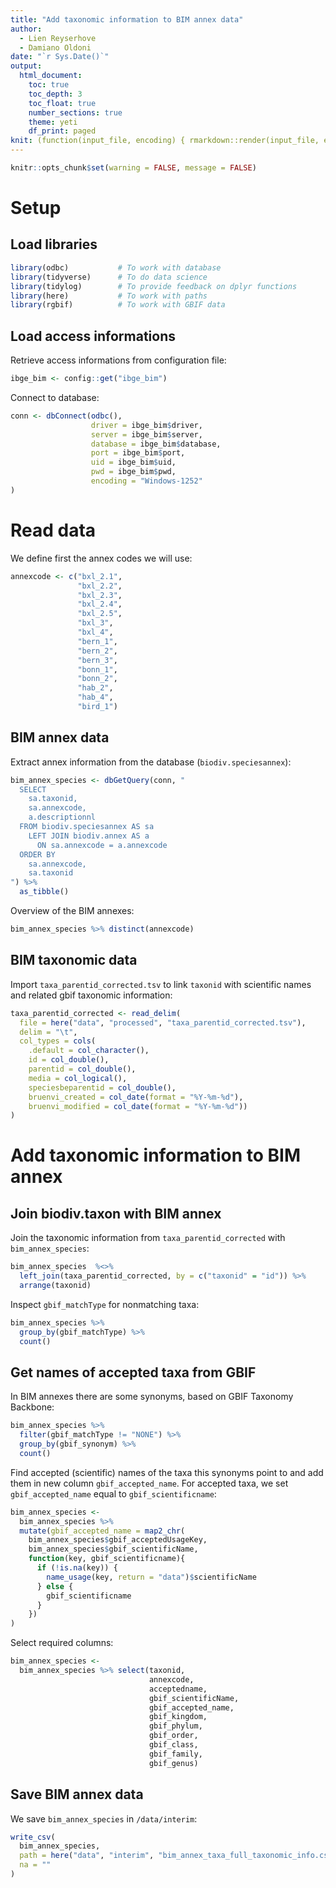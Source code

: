 ```yaml
---
title: "Add taxonomic information to BIM annex data"
author:
  - Lien Reyserhove
  - Damiano Oldoni
date: "`r Sys.Date()`"
output:
  html_document:
    toc: true
    toc_depth: 3
    toc_float: true
    number_sections: true
    theme: yeti
    df_print: paged
knit: (function(input_file, encoding) { rmarkdown::render(input_file, encoding = encoding, output_file = paste0("../docs/",sub(".Rmd", ".html", basename(input_file))))})
---
```


```r
knitr::opts_chunk$set(warning = FALSE, message = FALSE)
```

# Setup

## Load libraries

```r
library(odbc)           # To work with database
library(tidyverse)      # To do data science
library(tidylog)        # To provide feedback on dplyr functions
library(here)           # To work with paths
library(rgbif)          # To work with GBIF data
```

## Load access informations

Retrieve access informations from configuration file:

```r
ibge_bim <- config::get("ibge_bim")
```

Connect to database:

```r
conn <- dbConnect(odbc(), 
                  driver = ibge_bim$driver,
                  server = ibge_bim$server,
                  database = ibge_bim$database,
                  port = ibge_bim$port,
                  uid = ibge_bim$uid,
                  pwd = ibge_bim$pwd,
                  encoding = "Windows-1252"
)
```

# Read data

We define first the annex codes we will use:

```r
annexcode <- c("bxl_2.1",
               "bxl_2.2",
               "bxl_2.3",
               "bxl_2.4",
               "bxl_2.5",
               "bxl_3",
               "bxl_4",
               "bern_1",
               "bern_2",
               "bern_3",
               "bonn_1",
               "bonn_2",
               "hab_2",
               "hab_4",
               "bird_1")
```

## BIM annex data

Extract annex information from the database (`biodiv.speciesannex`):

```r
bim_annex_species <- dbGetQuery(conn, "
  SELECT
    sa.taxonid,
    sa.annexcode,
    a.descriptionnl
  FROM biodiv.speciesannex AS sa
    LEFT JOIN biodiv.annex AS a
      ON sa.annexcode = a.annexcode
  ORDER BY
    sa.annexcode,
    sa.taxonid
") %>% 
  as_tibble()
```

Overview of the BIM annexes:

```r
bim_annex_species %>% distinct(annexcode) 
```

## BIM taxonomic data

Import `taxa_parentid_corrected.tsv` to link `taxonid` with scientific names and related gbif taxonomic information:

```r
taxa_parentid_corrected <- read_delim(
  file = here("data", "processed", "taxa_parentid_corrected.tsv"), 
  delim = "\t",
  col_types = cols(
    .default = col_character(),
    id = col_double(),
    parentid = col_double(),
    media = col_logical(),
    speciesbeparentid = col_double(),
    bruenvi_created = col_date(format = "%Y-%m-%d"),
    bruenvi_modified = col_date(format = "%Y-%m-%d"))
)
```

# Add taxonomic information to BIM annex

## Join biodiv.taxon with BIM annex

Join the taxonomic information from `taxa_parentid_corrected` with `bim_annex_species`:

```r
bim_annex_species  %<>% 
  left_join(taxa_parentid_corrected, by = c("taxonid" = "id")) %>% 
  arrange(taxonid)
```

Inspect `gbif_matchType` for nonmatching taxa:

```r
bim_annex_species %>% 
  group_by(gbif_matchType) %>% 
  count()
```

## Get names of accepted taxa from GBIF

In BIM annexes there are some synonyms, based on GBIF Taxonomy Backbone:

```r
bim_annex_species %>%
  filter(gbif_matchType != "NONE") %>%
  group_by(gbif_synonym) %>%
  count()
```

Find accepted (scientific) names of the taxa this synonyms point to and add them in new column `gbif_accepted_name`. For accepted taxa, we set `gbif_accepted_name` equal to `gbif_scientificname`:

```r
bim_annex_species <- 
  bim_annex_species %>%
  mutate(gbif_accepted_name = map2_chr(
    bim_annex_species$gbif_acceptedUsageKey,
    bim_annex_species$gbif_scientificName,
    function(key, gbif_scientificname){
      if (!is.na(key)) {
        name_usage(key, return = "data")$scientificName
      } else {
        gbif_scientificname
      }
    })
)
```

Select required columns:

```r
bim_annex_species <-
  bim_annex_species %>% select(taxonid, 
                               annexcode, 
                               acceptedname, 
                               gbif_scientificName, 
                               gbif_accepted_name,
                               gbif_kingdom,
                               gbif_phylum,
                               gbif_order,
                               gbif_class,
                               gbif_family,
                               gbif_genus)
```

## Save BIM annex data

We save `bim_annex_species` in  `/data/interim`:

```r
write_csv(
  bim_annex_species,
  path = here("data", "interim", "bim_annex_taxa_full_taxonomic_info.csv"),
  na = ""
)
```
